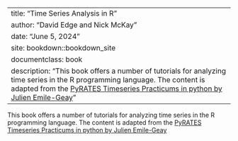 #  

---
title: "Time Series Analysis in R"
author: "David Edge and Nick McKay"
date: "June 5, 2024"
site: bookdown::bookdown_site
documentclass: book
description: "This book offers a number of tutorials for analyzing time series in the R programming language. The content is adapted from the [PyRATES Timeseries Practicums in python by Julien Emile-Geay](https://linked.earth/PyRATES_practicums_py/intro.html)"
---

This book offers a number of tutorials for analyzing time series in the R programming language. The content is adapted from the [PyRATES Timeseries Practicums in python by Julien Emile-Geay](https://linked.earth/PyRATES_practicums_py/intro.html)
